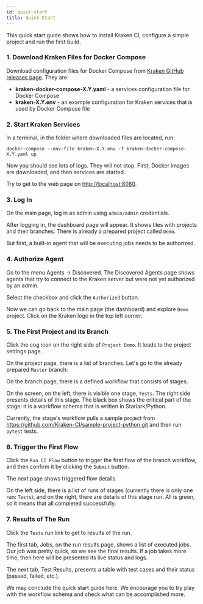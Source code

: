 ```yaml
---
id: quick-start
title: Quick Start
---
```




This quick start guide shows how to install Kraken CI, configure a
simple project and run the first build.

### 1. Download Kraken Files for Docker Compose

Download configuration files for Docker Compose from [Kraken GitHub releases page](https://github.com/Kraken-CI/kraken/releases).
They are:

- **kraken-docker-compose-X.Y.yaml** - a services configuration file for Docker Compose
- **kraken-X.Y.env** - an example configuration for Kraken services that is used by Docker Compose file

### 2. Start Kraken Services

In a terminal, in the folder where downloaded files are located, run:

```console
docker-compose --env-file kraken-X.Y.env -f kraken-docker-compose-X.Y.yaml up
```

Now you should see lots of logs. They will not stop. First, Docker
images are downloaded, and then services are started.

<Screen img="qs-services-in-terminal.png" />

Try to get to the web page on [http://localhost:8080](http://localhost:8080).

### 3. Log In

On the main page, log in as admin using `admin/admin` credentials.

<Screen img="qs-login-page.png" />

After logging in, the dashboard page will appear. It shows tiles with
projects and their branches.  There is already a prepared project
called `Demo`.

But first, a built-in agent that will be executing jobs needs to be
authorized.

### 4. Authorize Agent

Go to the menu Agents -> Discovered. The Discovered Agents page shows
agents that try to connect to the Kraken server but were not yet
authorized by an admin.

<Screen img="qs-discovered-agents.png" />

Select the checkbox and click the `Authorized` button.

Now we can go back to the main page (the dashboard) and explore
`Demo` project. Click on the Kraken logo in the top left corner.

### 5. The First Project and its Branch

Click the cog icon on the right side of `Project Demo`. It leads to
the project settings page.

<Screen img="qs-click-project-cog.png" />

On the project page, there is a list of branches. Let's go to the
already prepared `Master` branch:

<Screen img="qs-click-branch.png" />

On the branch page, there is a defined workflow that consists of stages.

<Screen img="qs-branch-workflow.png" />

On the screen, on the left, there is visible one stage, `Tests`. The
right side presents details of this stage. The black box shows the
critical part of the stage: it is a workflow schema that is written in
Starlark/Python.

Currently, the stage's workflow pulls a sample project from
https://github.com/Kraken-CI/sample-project-python.git and then run
`pytest` tests.

### 6. Trigger the First Flow

Click the `Run CI Flow` button to trigger the first flow of the branch
workflow, and then confirm it by clicking the `Submit` button.

The next page shows triggered flow details.

<Screen img="qs-completed-flow.png" />

On the left side, there is a list of runs of stages (currently there is
only one run: `Tests`), and on the right, there are details of this
stage run. All is green, so it means that all completed successfully.

### 7. Results of The Run

Click the `Tests` run link to get to results of the run.

<Screen img="qs-run-jobs.png" />

The first tab, Jobs, on the run results page, shows a list of executed
jobs. Our job was pretty quick, so we see the final results. If a
job takes more time, then here will be presented its live status and
logs.

The next tab, Test Results, presents a table with test cases and their
status (passed, failed, etc.).

We may conclude the quick start guide here. We encourage you to try
play with the workflow schema and check what can be accomplished more.

<Screen img="qs-run-tests.png" />

